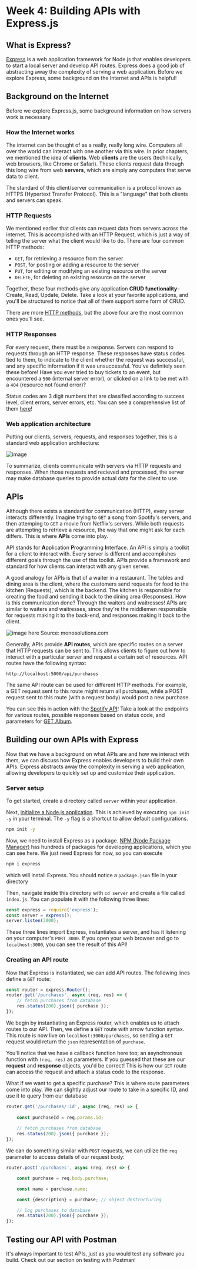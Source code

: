 # Week 4: Building APIs with Express.js

## What is Express?
[Express](https://expressjs.com) is a web application framework for Node.js that enables developers to start a local server and develop API routes. Express does
a good job of abstracting away the complexity of serving a web application. Before we explore Express, some background on the Internet and APIs is helpful!

## Background on the Internet

Before we explore Express.js, some background information on how servers work is necessary.

### How the Internet works

The internet can be thought of as a really, really long wire. Computers all over the world can interact with one another via this wire.
In prior chapters, we mentioned the idea of **clients**. Web **clients** are the users (technically, web browsers, like Chrome or Safari).
These clients request data through this long wire from web **servers**, which are simply any computers that serve data to client.

The standard of this client/server communication is a protocol known as HTTPS (Hypertext Transfer Protocol). This is a "language" that both 
clients and servers can speak.

### HTTP Requests

We mentioned earlier that clients can request data from servers across the internet. This is accomplished with an HTTP Request, which is just
a way of telling the server what the client would like to do. There are four common HTTP methods:

- `GET`, for retrieving a resource from the server
- `POST`, for posting or adding a resource to the server
- `PUT`, for editing or modifying an existing resource on the server
- `DELETE`, for deleting an existing resource on the server

Together, these four methods give any application **CRUD functionality**–Create, Read, Update, Delete. Take a look at your favorite applications, and you'll be structured
to notice that all of them support some form of CRUD.

There are more [HTTP methods](https://developer.mozilla.org/en-US/docs/Web/HTTP/Methods), but the above four are the most common ones you'll see.

### HTTP Responses
For every request, there must be a response. Servers can respond to requests through an HTTP response. These responses have status codes tied to them, to indicate
to the client whether the request was successful, and any specific information if it was unsuccessful. You've definitely seen these before! Have you ever tried to buy tickets to an event,
but encountered a `500` (internal server error), or clicked on a link to be met with a `404` (resource not found error)?

Status codes are 3 digit numbers that are classified according to success level, client errors, server errors, etc. You can see a comprehensive list
of them [here](https://developer.mozilla.org/en-US/docs/Web/HTTP/Status)!

### Web application architecture

Putting our clients, servers, requests, and responses together, this is a standard web application architecture:

![image](pages/hack-school/images/webapparch.png)

To summarize, clients communicate with servers via HTTP requests and responses. When those requests and recieved and processed,
the server may make database queries to provide actual data for the client to use.

## APIs
Although there exists a standard for communication (HTTP), every server interacts differently. Imagine trying to `GET` a song from Spotify's servers, and then
attemping to `GET` a movie from Netflix's servers. While both requests are attempting to retrieve a resource, the way that one might ask for each differs. This is where 
**APIs** come into play. 

API stands for **A**pplication **P**rogramming **I**nterface. An API is simply a toolkit for a client to interact with. Every server is different and accomplishes different goals 
through the use of this toolkit. APIs provide a framework and standard for how clients can interact with any given server.

A good analogy for APIs is that of a waiter in a restaurant. The tables and dining area is the client, where the customers send requests for food to the kitchen (Requests), which is the backend. The kitchen is responsible for creating
the food and sending it back to the dining area (Responses). How is this communication done? Through the waiters and waitresses! APIs are similar to waiters and waitresses, since they're the middlemen responsible for requests making it to the back-end, and 
responses making it back to the client.

![image here](pages/hack-school/images/apiwaiter.png)
Source: monosolutions.com

Generally, APIs provide **API routes**, which are specific routes on a server that HTTP requests can be sent to. This allows clients to figure out how to interact with a particular server and request
a certain set of resources. API routes have the following syntax:

```
http://localhost:5000/api/purchases

```

The same API route can be used for different HTTP methods. For example, a GET request sent to this route might return all purchases, while a POST
request sent to this route (with a request body) would post a new purchase.

You can see this in action with the [Spotify API](https://developer.spotify.com/documentation/web-api)! Take a look at the endpoints for various routes, possible responses based on status code, and parameters for [GET Album](https://developer.spotify.com/documentation/web-api/reference/get-an-album).


## Building our own APIs with Express

Now that we have a background on what APIs are and how we interact with them, we can discuss how Express enables developers to build their own APIs. Express abstracts away
the complexity in serving a web application, allowing developers to quickly set up and customize their application.

### Server setup
To get started, create a directory called `server` within your application.

Next, [initialize a Node.js application](https://docs.npmjs.com/cli/v10/commands/npm-init). 
This is achieved by executing `npm init -y` in your terminal. The `-y` flag is a shortcut to allow default configurations.

```bash copy showLineNumbers
npm init -y
```

Now, we need to install Express as a package. [NPM (Node Package Manager)](https://www.npmjs.com) has hundreds of packages for developing applications, which you can see here.
We just need Express for now, so you can execute

```bash copy showLineNumbers
npm i express
```

which will install Express. You should notice a `package.json` file in your directory

Then, navigate inside this directory with `cd server` and create a file called
`index.js`. You can populate it with the following three lines:

```javascript copy showLineNumbers
const express = require('express');
const server = express();
server.listen(3000);
```

These three lines import Express, instantiates a server, and has it listening on your computer's `PORT 3000`. If you open your web browser and
go to `localhost:3000`, you can see the result of this API!

### Creating an API route

Now that Express is instantiated, we can add API routes. The following lines define a `GET` route:

```javascript copy showLineNumbers
const router = express.Router();
router.get('/purchases', async (req, res) => {
    // fetch purchases from database
    res.status(200).json({ purchase });
});
```

We begin by instantiating an Express router, which enables us to attach routes to our API.
Then, we define a `GET` route with arrow function syntax. This route is now live on `localhost:3000/purchases`, so sending a `GET` request
would return the `json` representation of `purchase`.

You'll notice that we have a callback function here too; an asynchronous function with `(req, res)` as parameters. If you guessed that these are
our **request** and **response** objects, you'd be correct! This is how our `GET` route can access the request and attach a status code to the response.

What if we want to get a specific purchase? This is where route parameters come into play. We can slightly adjust our route to take in a specific ID, and use it
to query from our database

```javascript copy showLineNumbers
router.get('/purchases/:id', async (req, res) => {
    
    const purchaseId = req.params.id;
     
    // fetch purchases from database
    res.status(200).json({ purchase });
});
```

We can do something similar with `POST` requests, we can utilize the `req` parameter to access details of our request body:

```javascript copy showLineNumbers
router.post('/purchases', async (req, res) => {

    const purchase = req.body.purchase;

    const name = purchase.name;

    const {description} = purchase; // object destructuring

    // log purchases to database
    res.status(200).json({ purchase });
});
```

## Testing our API with Postman

It's always important to test APIs, just as you would test any software you build. Check out our section on testing with Postman!





